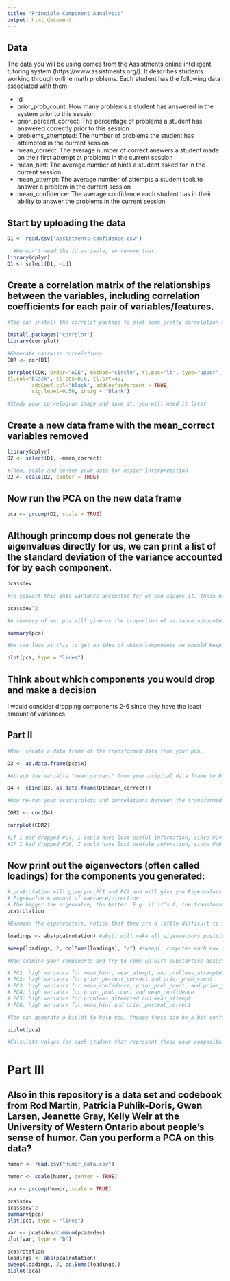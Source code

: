 ```yaml
---
title: "Principle Component Aanalysis"
output: html_document
---
```

## Data
The data you will be using comes from the Assistments online intelligent tutoring system (https://www.assistments.org/). It describes students working through online math problems. Each student has the following data associated with them:

- id
- prior_prob_count: How many problems a student has answered in the system prior to this session
- prior_percent_correct: The percentage of problems a student has answered correctly prior to this session
- problems_attempted: The number of problems the student has attempted in the current session
- mean_correct: The average number of correct answers a student made on their first attempt at problems in the current session
- mean_hint: The average number of hints a student asked for in the current session
- mean_attempt: The average number of attempts a student took to answer a problem in the current session
- mean_confidence: The average confidence each student has in their ability to answer the problems in the current session

## Start by uploading the data
```r
D1 <- read.csv("Assistments-confidence.csv")

  #We won't need the id variable, so remove that.
library(dplyr)
D1 <- select(D1, -id)

```

## Create a correlation matrix of the relationships between the variables, including correlation coefficients for each pair of variables/features.

```r
#You can install the corrplot package to plot some pretty correlation matrices (sometimes called correlograms)

install.packages("corrplot")
library(corrplot)

#Generate pairwise correlations
COR <- cor(D1)

corrplot(COR, order="AOE", method="circle", tl.pos="lt", type="upper",        
tl.col="black", tl.cex=0.6, tl.srt=45, 
        addCoef.col="black", addCoefasPercent = TRUE,
        sig.level=0.50, insig = "blank")

#Study your correlogram image and save it, you will need it later
```

## Create a new data frame with the mean_correct variables removed

```r
library(dplyr)
D2 <- select(D1, -mean_correct)

#Then, scale and center your data for easier interpretation
D2 <- scale(D2, center = TRUE)
```

## Now run the PCA on the new data frame

```r
pca <- prcomp(D2, scale = TRUE)
```

## Although princomp does not generate the eigenvalues directly for us, we can print a list of the standard deviation of the variance accounted for by each component.

```r
pca$sdev

#To convert this into variance accounted for we can square it, these numbers are proportional to the eigenvalue

pca$sdev^2

#A summary of our pca will give us the proportion of variance accounted for by each component

summary(pca)

#We can look at this to get an idea of which components we should keep and which we should drop

plot(pca, type = "lines")
```

## Think about which components you would drop and make a decision

I would consider dropping components 2-6 since they have the least amount of variances.

## Part II

```r
#Now, create a data frame of the transformed data from your pca.

D3 <- as.data.frame(pca$x)

#Attach the variable "mean_correct" from your original data frame to D3.

D4 <- cbind(D3, as.data.frame(D1$mean_correct))

#Now re-run your scatterplots and correlations between the transformed data and mean_correct. If you had dropped some components would you have lost important infomation about mean_correct?

COR2 <- cor(D4)

corrplot(COR2)

#If I had dropped PC4, I could have lost useful information, since PC4 and the mean_correct have a positive coorelation. 
#If I had dropped PC6, I could have lost usefule inforation, since Pc6 and the mean_correct have a high negative coorelation.

```
## Now print out the eigenvectors (often called loadings) for the components you generated:

```r
# pca$rotation will give you PC1 and PC2 and will give you Eigenvalues that is accounted for for each given variable.
# Eigenvalue = amount of variance/direction
# The bigger the eigenvalue, the better. E.g. if it’s 0, the transformation component is not good. It was bad. Maybe the data was hard to characterize.
pca$rotation

#Examine the eigenvectors, notice that they are a little difficult to interpret. It is much easier to make sense of them if we make them proportional within each component

loadings <- abs(pca$rotation) #abs() will make all eigenvectors positive

sweep(loadings, 2, colSums(loadings), "/") #sweep() computes each row as a proportion of the column. (There must be a way to do this with dplyr()?)

#Now examine your components and try to come up with substantive descriptions of what some might represent?

# PC1: high variance for mean_hint, mean_atempt, and problems_attempted
# PC2: high variance for prior_percent_correct and prior_prob_count
# PC3: high variance for mean_confidence, prior_prob_count, and prior_percent_correct
# PC4: high variance for prior_prob_count and mean_confidence
# PC5: high variance for problems_attempted and mean_attempt
# PC6: high variance for mean_hint and prior_percent_correct

#You can generate a biplot to help you, though these can be a bit confusing. They plot the transformed data by the first two components. Therefore, the axes represent the direction of maximum variance. Then mapped onto this point cloud are the original directions of the variables, depicted as red arrows. It is supposed to provide a visualization of which variables "go together". Variables that possibly represent the same underlying construct point in the same direction.  

biplot(pca)
```

```r

#Calculate values for each student that represent these your composite variables and then create a new correlogram showing their relationship to mean_correct.


```

# Part III  
## Also in this repository is a data set and codebook from Rod Martin, Patricia Puhlik-Doris, Gwen Larsen, Jeanette Gray, Kelly Weir at the University of Western Ontario about people's sense of humor. Can you perform a PCA on this data?

```r
humor <- read.csv("humor_data.csv")
```

```r
humor <- scale(humor, center = TRUE)
```

```r
pca <- prcomp(humor, scale = TRUE)
```

```r
pca$sdev
pca$sdev^2
summary(pca)
plot(pca, type = "lines")
```

```r
var <- pca$sdev/cumsum(pca$sdev)
plot(var, type = "b")
```



```r
pca$rotation
loadings <- abs(pca$rotation)
sweep(loadings, 2, colSums(loadings))
biplot(pca)
```

